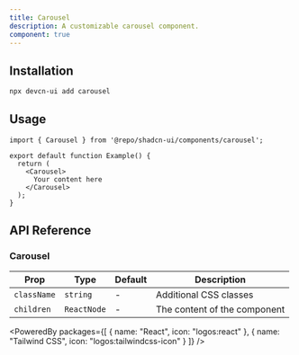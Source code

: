 ```yaml
---
title: Carousel
description: A customizable carousel component.
component: true
---
```


<ComponentPreview name="carousel" />

## Installation

```bash
npx devcn-ui add carousel
```

## Usage

```tsx
import { Carousel } from '@repo/shadcn-ui/components/carousel';

export default function Example() {
  return (
    <Carousel>
      Your content here
    </Carousel>
  );
}
```

## API Reference

### Carousel

| Prop | Type | Default | Description |
| --- | --- | --- | --- |
| `className` | `string` | - | Additional CSS classes |
| `children` | `ReactNode` | - | The content of the component |

<PoweredBy packages={[
  { name: "React", icon: "logos:react" },
  { name: "Tailwind CSS", icon: "logos:tailwindcss-icon" }
]} />
